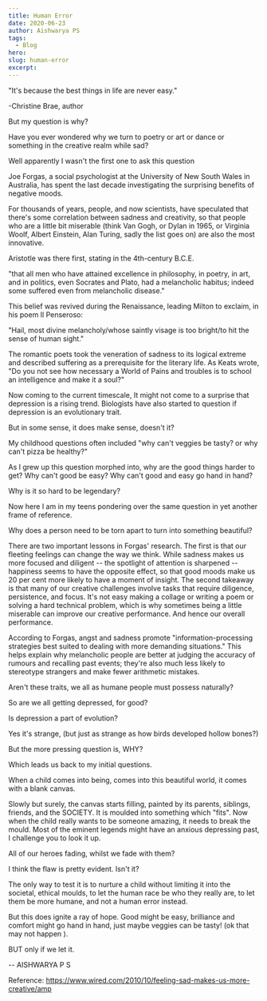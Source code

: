 ```yaml
---
title: Human Error
date: 2020-06-23
author: Aishwarya PS
tags:
  - Blog
hero:
slug: human-error 
excerpt:
---
```

"It's because the best things in life are never easy."

-Christine Brae, author

But my question is why?

Have you ever wondered why we turn to poetry or art or dance or
something in the creative realm while sad?

Well apparently I wasn't the first one to ask this question

Joe Forgas, a social psychologist at the University of New South Wales
in Australia, has spent the last decade investigating the surprising
benefits of negative moods.

For thousands of years, people, and now scientists, have speculated that
there's some correlation between sadness and creativity, so that people
who are a little bit miserable (think Van Gogh, or Dylan in 1965, or
Virginia Woolf, Albert Einstein, Alan Turing, sadly the list goes on)
are also the most innovative.

Aristotle was there first, stating in the 4th-century B.C.E.

"that all men who have attained excellence in philosophy, in poetry, in
art, and in politics, even Socrates and Plato, had a melancholic
habitus; indeed some suffered even from melancholic disease."

This belief was revived during the Renaissance, leading Milton to
exclaim, in his poem Il Penseroso:

"Hail, most divine melancholy/whose saintly visage is too bright/to hit
the sense of human sight."

The romantic poets took the veneration of sadness to its logical extreme
and described suffering as a prerequisite for the literary life. As
Keats wrote, "Do you not see how necessary a World of Pains and troubles
is to school an intelligence and make it a soul?"

Now coming to the current timescale, It might not come to a surprise
that depression is a rising trend. Biologists have also started to
question if depression is an evolutionary trait.

But in some sense, it does make sense, doesn't it?

My childhood questions often included "why can't veggies be tasty? or
why can't pizza be healthy?"

As I grew up this question morphed into, why are the good things harder
to get? Why can't good be easy? Why can't good and easy go hand in hand?

Why is it so hard to be legendary?

Now here I am in my teens pondering over the same question in yet
another frame of reference.

Why does a person need to be torn apart to turn into something
beautiful?

There are two important lessons in Forgas' research. The first is that
our fleeting feelings can change the way we think. While sadness makes
us more focused and diligent -- the spotlight of attention is sharpened
-- happiness seems to have the opposite effect, so that good moods make
us 20 per cent more likely to have a moment of insight. The second
takeaway is that many of our creative challenges involve tasks that
require diligence, persistence, and focus. It's not easy making a
collage or writing a poem or solving a hard technical problem, which is
why sometimes being a little miserable can improve our creative
performance. And hence our overall performance.

According to Forgas, angst and sadness promote "information-processing
strategies best suited to dealing with more demanding situations." This
helps explain why melancholic people are better at judging the accuracy
of rumours and recalling past events; they're also much less likely to
stereotype strangers and make fewer arithmetic mistakes.

Aren't these traits, we all as humane people must possess naturally?

So are we all getting depressed, for good?

Is depression a part of evolution?

Yes it's strange, (but just as strange as how birds developed hollow
bones?)

But the more pressing question is, WHY?

Which leads us back to my initial questions.

When a child comes into being, comes into this beautiful world, it comes
with a blank canvas.

Slowly but surely, the canvas starts filling, painted by its parents,
siblings, friends, and the SOCIETY. It is moulded into something which
"fits". Now when the child really wants to be someone amazing, it needs
to break the mould. Most of the eminent legends might have an anxious
depressing past, I challenge you to look it up.

All of our heroes fading, whilst we fade with them?

I think the flaw is pretty evident. Isn't it?

The only way to test it is to nurture a child without limiting it into
the societal, ethical moulds, to let the human race be who they really
are, to let them be more humane, and not a human error instead.

But this does ignite a ray of hope. Good might be easy, brilliance and
comfort might go hand in hand, just maybe veggies can be tasty! (ok that
may not happen ).

BUT only if we let it.

-- AISHWARYA P S

Reference: https://www.wired.com/2010/10/feeling-sad-makes-us-more-creative/amp
